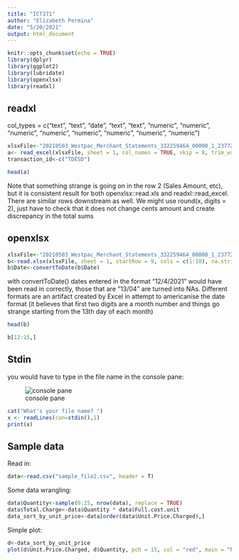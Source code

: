 ```yaml
---
title: "ICT371"
author: "Elizabeth Permina"
date: "5/20/2021"
output: html_document
---
```


```r
knitr::opts_chunk$set(echo = TRUE)
library(dplyr)
library(ggplot2)
library(lubridate)
library(openxlsx)
library(readxl)
```

## readxl

col_types = c("text", "text",	"date",	"text",	"text",	"numeric",	"numeric",	"numeric",	"numeric",	"numeric", "numeric",	"numeric",	"numeric")
```r

xlsxFile<-"20210503_Westpac_Merchant_Statements_332259464_00000_1_23772.xlsx"
a<- read_excel(xlsxFile, sheet = 1, col_names = TRUE, skip = 8, trim_ws = TRUE)
transaction_id<-c("TDESD")
```

```r
head(a)
```

Note that something strange is going on in the row 2 (Sales Amount, etc), but it is consistent result for both openxlsx::read.xls and  readxl::read_excel. There are similar rows downstream as well. We might use round(x, digits = 2), just have to check that it does not change cents amount and create discrepancy in the total sums

## openxlsx
```r
xlsxFile<-"20210503_Westpac_Merchant_Statements_332259464_00000_1_23772.xlsx"
b<-read.xlsx(xlsxFile, sheet = 1, startRow = 9, cols = c(1:10), na.strings = "NA", colNames = TRUE, skipEmptyCols = TRUE, detectDates = TRUE)
b$Date<-convertToDate(b$Date)
```

with convertToDate() dates entered in the format "12/4/2021" would have been read in correctly, those that are "13/04" are turned into NAs. Different formats are an artifact created by Excel in attempt to americanise the date format (it believes that first two digits are a month number and things go strange starting from the 13th day of each month)

```r
head(b)
```

```r
b[12:15,]
```


## Stdin

you would have to type in the file name in the console pane:

![console  pane ](images/stdin.png)




```r
cat("What's your file name? ")
x <- readLines(con=stdin(),1)
print(x)
```


## Sample data

Read in:
```r
data<-read.csv("sample_file2.csv", header = T)
```

Some data wrangling:

```r
data$Quantity<-sample(0:25, nrow(data), replace = TRUE)
data$Total.Charge<-data$Quantity * data$Full.cost.unit
data_sort_by_unit_price<-data[order(data$Unit.Price.Charged),]
```


Simple plot:

```r
d<-data_sort_by_unit_price
plot(d$Unit.Price.Charged, d$Quantity, pch = 15, col = "red", main = "Number of kits Puchased", ylab = "Quantity", xlab = "Price per unit")
```

